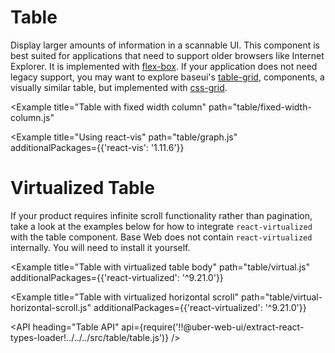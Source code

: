 <!--
Copyright (c) 2018-2019 Uber Technologies, Inc.

This source code is licensed under the MIT license found in the
LICENSE file in the root directory of this source tree.
-->




# Table

Display larger amounts of information in a scannable UI. This component is best suited for
applications that need to support older browsers like Internet Explorer. It is implemented with
[flex-box](https://developer.mozilla.org/en-US/docs/Web/CSS/CSS_Flexible_Box_Layout/Basic_Concepts_of_Flexbox).
If your application does not need legacy support, you may want to explore baseui's [table-grid](/components/table-grid),
components, a visually similar table, but implemented with [css-grid](https://developer.mozilla.org/en-US/docs/Web/CSS/CSS_Grid_Layout).

<Example title="Table basic usage" path="table/basic.js">
  <Basic />
</Example>

<Example title="Table cell examples" path="table/cells.js">
  <Cells />
</Example>

<Example title="Table with pagination" path="table/pagination.js">
  <Pagination />
</Example>

<Example title="Table with sorting by a column" path="table/sortable.js">
  <Sortable />
</Example>

<Example
  title="Table with fixed width column"
  path="table/fixed-width-column.js"
>
  <FixedWidthColumn />
</Example>

<Example title="Table with vertical scroll" path="table/vertical-scroll.js">
  <VerticalScroll />
</Example>

<Example title="Table with horizontal scroll" path="table/horizontal-scroll.js">
  <HorizontalScroll />
</Example>

<Example title="Table with column filtering" path="table/filter.js">
  <Filter />
</Example>

<Example
  title="Using react-vis"
  path="table/graph.js"
  additionalPackages={{'react-vis': '1.11.6'}}
>
  <Graph />
</Example>

# Virtualized Table

If your product requires infinite scroll functionality rather than pagination, take a look at the
examples below for how to integrate `react-virtualized` with the table component. Base Web does not
contain `react-virtualized` internally. You will need to install it yourself.

<Example
  title="Table with virtualized table body"
  path="table/virtual.js"
  additionalPackages={{'react-virtualized': '^9.21.0'}}
>
  <Virtual />
</Example>

<Example
  title="Table with virtualized horizontal scroll"
  path="table/virtual-horizontal-scroll.js"
  additionalPackages={{'react-virtualized': '^9.21.0'}}
>
  <VirtualHorizontal />
</Example>

<API
  heading="Table API"
  api={require('!!@uber-web-ui/extract-react-types-loader!../../../src/table/table.js')}
/>
